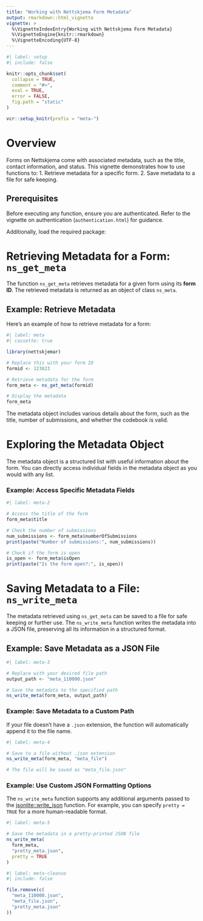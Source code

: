 ```yaml
---
title: "Working with Nettskjema Form Metadata"
output: rmarkdown::html_vignette
vignette: >
  %\VignetteIndexEntry{Working with Nettskjema Form Metadata}
  %\VignetteEngine{knitr::rmarkdown}
  %\VignetteEncoding{UTF-8}
---
```


```r
#| label: setup
#| include: false

knitr::opts_chunk$set(
  collapse = TRUE,
  comment = "#>",
  eval = TRUE,
  error = FALSE,
  fig.path = "static"
)

vcr::setup_knitr(prefix = "meta-")
```

# Overview

Forms on Nettskjema come with associated metadata, such as the title, contact information, and status.
This vignette demonstrates how to use functions to:
1. Retrieve metadata for a specific form.
2. Save metadata to a file for safe keeping.

## Prerequisites

Before executing any function, ensure you are authenticated.
Refer to the vignette on authentication (`authentication.html`) for guidance.

Additionally, load the required package:


# Retrieving Metadata for a Form: `ns_get_meta`

The function `ns_get_meta` retrieves metadata for a given form using its **form ID**.
The retrieved metadata is returned as an object of class `ns_meta`.

## Example: Retrieve Metadata

Here’s an example of how to retrieve metadata for a form:

```r
#| label: meta
#| cassette: true

library(nettskjemar)

# Replace this with your form ID
formid <- 123823

# Retrieve metadata for the form
form_meta <- ns_get_meta(formid)

# Display the metadata
form_meta
```

The metadata object includes various details about the form, such as the title, number of submissions, and whether the codebook is valid.

# Exploring the Metadata Object

The metadata object is a structured list with useful information about the form.
You can directly access individual fields in the metadata object as you would with any list.

### Example: Access Specific Metadata Fields

```r
#| label: meta-2

# Access the title of the form
form_meta$title

# Check the number of submissions
num_submissions <- form_meta$numberOfSubmissions
print(paste("Number of submissions:", num_submissions))

# Check if the form is open
is_open <- form_meta$isOpen
print(paste("Is the form open?:", is_open))
```

# Saving Metadata to a File: `ns_write_meta`

The metadata retrieved using `ns_get_meta` can be saved to a file for safe keeping or further use.
The `ns_write_meta` function writes the metadata into a JSON file, preserving all its information in a structured format.

## Example: Save Metadata as a JSON File

```r
#| label: meta-3

# Replace with your desired file path
output_path <- "meta_110000.json"

# Save the metadata to the specified path
ns_write_meta(form_meta, output_path)
```

### Example: Save Metadata to a Custom Path

If your file doesn’t have a `.json` extension, the function will automatically append it to the file name.

```r
#| label: meta-4

# Save to a file without .json extension
ns_write_meta(form_meta, "meta_file")

# The file will be saved as "meta_file.json"
```

### Example: Use Custom JSON Formatting Options

The `ns_write_meta` function supports any additional arguments passed to the [jsonlite::write_json](https://cran.r-project.org/package=jsonlite) function.
For example, you can specify `pretty = TRUE` for a more human-readable format.

```r
#| label: meta-5

# Save the metadata in a pretty-printed JSON file
ns_write_meta(
  form_meta,
  "pretty_meta.json",
  pretty = TRUE
)
```

```r
#| label: meta-cleanuo
#| include: false

file.remove(c(
  "meta_110000.json",
  "meta_file.json",
  "pretty_meta.json"
))
```
